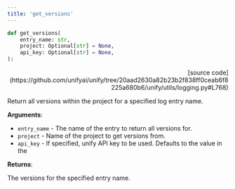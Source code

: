 ```yaml
---
title: 'get_versions'
---
```


```python
def get_versions(
    entry_name: str,
    project: Optional[str] = None,
    api_key: Optional[str] = None,
):
```

<p align="right">[source code](https://github.com/unifyai/unify/tree/20aad2630a82b23b2f838ff0ceab6f8225a680b6/unify/utils/logging.py#L768)</p>

Return all versions within the project for a specified log entry name.

**Arguments**:

- `entry_name` - The name of the entry to return all versions for.
- `project` - Name of the project to get versions from.
- `api_key` - If specified, unify API key to be used. Defaults to the value in the



**Returns**:

The versions for the specified entry name.